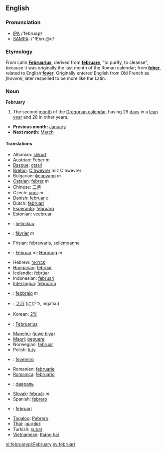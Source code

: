== English ==
===Pronunciation===
*[[w:IPA|IPA]] /'febrʊəɻɪ/
*[[w:SAMPA|SAMPA]]: /"fEbru@ri/

===Etymology===
From Latin '''[[Februarius]]''', derived from '''[[februare]]''', "to purify, to cleanse", because it was originally the last month of the Roman calendar; from '''[[feber]]''', related to English '''[[fever]]'''. Originally entered English from Old French as ''feoverel'', later respelled to be more like the Latin.

===Noun===
'''February'''
#The second [[month]] of the [[Gregorian calendar]], having 29 [[day]]s in a [[leap year]] and 28 in other years.

*'''Previous month:''' [[January]]
*'''Next month:''' [[March]]

====Translations====
*Albanian: [[shkurt]]
*Austrian: Feber ''m''
*[[Basque]]: [[otsail]]
*[[Breton]]: [[C'hwevrer]] miz C'hwevrer
*Bulgarian: [[февруари]] ''m''
*[[Catalan]]: [[febrer]] ''m''
*Chinese: [[二月]]
*Czech: [[únor]] ''m''
* Danish: [[februar]] ''c''
*Dutch: [[februari]]
*[[Esperanto]]: [[februaro]]
*Estonian: [[veebruar]]
*{{fi}}: [[helmikuu]]
*{{fr}}: [[février]] ''m''
*[[Frisian]]: [[febrewaris]], [[sellemoanne]]
*{{de}}: [[Februar]] ''m''; [[Hornung]] ''m''
*Hebrew: [[פברואר]]
*[[Hungarian]]: [[február]]
*Icelandic: [[febrúar]]
*Indonesian: [[februari]]
*[[Interlingua]]: [[februario]]
*{{it}}: [[febbraio]] ''m''
*{{ja}}: [[２月]] (にがつ, nigatsu)
*Korean: [[2월์]]
*{{la}}: [[Februarius]]
*[[Manchu]]: ([[juwe biya]])
*[[Maori]]: [[pepuere]]
*Norwegian: [[februar]]
*Polish: [[luty]]
*{{pt}}: [[fevereiro]]
*Romanian: [[februarie]]
*[[Romanica]]: [[februario]]
*{{ru}}: [[февраль]]
*[[Slovak]]: [[február]] ''m''
*Spanish: [[febrero]]
*{{sv}}: [[februari]]
*[[Tagalog]]: [[Pebrero]]
*[[Thai]]: [[กุมภาพันธ์]]
*Turkish: [[şubat]]
*[[Vietnamese]]: [[tháng hai]]

[[nl:february]][[pl:February]]
[[sv:februari]]